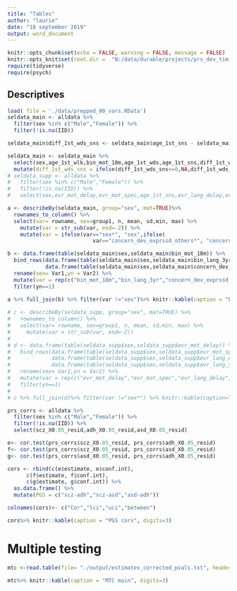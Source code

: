 ---
title: "Tables"
author: "laurie"
date: "18 september 2019"
output: word_document
---

```{r setup, include=FALSE}
knitr::opts_chunk$set(echo = FALSE, warning = FALSE, message = FALSE)
knitr::opts_knit$set(root.dir =  "N:/data/durable/projects/prs_dev_timing")
require(tidyverse)
require(psych)
```

## Descriptives
```{r descriptives}
load( file = './data/prepped_00_vars.RData')
seldata_main <- alldata %>%
  filter(sex %in% c("Male","Female")) %>% 
  filter(!is.na(IID))

seldata_main$diff_1st_wds_sns <- seldata_main$age_1st_sns - seldata_main$age_1st_wds

seldata_main <- seldata_main %>% 
  select(sex,age_1st_wlk,bin_mot_18m,age_1st_wds,age_1st_sns,diff_1st_wds_sns,bin_lang_3yr,concern_dev_exprssd_others) %>%
  mutate(diff_1st_wds_sns = ifelse(diff_1st_wds_sns<=0,NA,diff_1st_wds_sns))%>% droplevels()
# seldata_supp <- alldata %>%
#   filter(sex %in% c("Male","Female")) %>% 
#   filter(!is.na(IID)) %>% 
#   select(sex,evr_mot_delay,evr_mot_spec,age_1st_sns,evr_lang_delay,evr_lang_spec) %>% droplevels()

a <- describeBy(seldata_main, group="sex", mat=TRUE)%>% 
  rownames_to_column() %>% 
  select(var= rowname, sex=group1, n, mean, sd,min, max) %>%
    mutate(var = str_sub(var, end=-2)) %>% 
    mutate(var = ifelse(var=="sex*", "sex",ifelse(
                           var=="concern_dev_exprssd_others*", "concern_dev_exprssd_others",var)))

b <- data.frame(table(seldata_main$sex,seldata_main$bin_mot_18m)) %>% 
  bind_rows(data.frame(table(seldata_main$sex,seldata_main$bin_lang_3yr)),
            data.frame(table(seldata_main$sex,seldata_main$concern_dev_exprssd_others))) %>% 
  rename(sex= Var1,yn = Var2) %>% 
  mutate(var = rep(c("bin_mot_18m","bin_lang_3yr","concern_dev_exprssd_others"), each=4)) %>%
  filter(yn==1)
  
a %>% full_join(b) %>% filter(var !="sex")%>% knitr::kable(caption = "Descriptives main", digits=3)

# c <- describeBy(seldata_supp, group="sex", mat=TRUE) %>% 
#   rownames_to_column() %>% 
#   select(var= rowname, sex=group1, n, mean, sd,min, max) %>%
#     mutate(var = str_sub(var, end=-2))
#   
# d <- data.frame(table(seldata_supp$sex,seldata_supp$evr_mot_delay)) %>% 
#   bind_rows(data.frame(table(seldata_supp$sex,seldata_supp$evr_mot_spec)),
#             data.frame(table(seldata_supp$sex,seldata_supp$evr_lang_delay)),
#             data.frame(table(seldata_supp$sex,seldata_supp$evr_lang_spec))) %>% 
#   rename(sex= Var1,yn = Var2) %>% 
#   mutate(var = rep(c("evr_mot_delay","evr_mot_spec","evr_lang_delay","evr_lang_spec"), each=4)) %>%
#   filter(yn==1)
# 
# c %>% full_join(d)%>% filter(var !="sex*") %>% knitr::kable(caption="Descriptives supp", digits=3)

prs_corrs <- alldata %>%
  filter(sex %in% c("Male","Female")) %>% 
  filter(!is.na(IID)) %>% 
  select(scz_X0.05_resid,adh_X0.05_resid,asd_X0.05_resid)

e<- cor.test(prs_corrs$scz_X0.05_resid, prs_corrs$adh_X0.05_resid)
f<- cor.test(prs_corrs$scz_X0.05_resid, prs_corrs$asd_X0.05_resid)
g<- cor.test(prs_corrs$asd_X0.05_resid, prs_corrs$adh_X0.05_resid)

cors <- rbind(c(e$estimate, e$conf.int),
      c(f$estimate, f$conf.int),
      c(g$estimate, g$conf.int)) %>% 
  as.data.frame() %>% 
  mutate(PGS = c("scz-adh","scz-asd","asd-adh"))

colnames(cors)<- c("Cor","lci","uci","between")

cors%>% knitr::kable(caption = "PGS cors", digits=3)

```


# Multiple testing
```{r mtc}
mtc <-read.table(file= "./output/estimates_corrected_pvals.txt", header=T,sep="\t")

mtc%>% knitr::kable(caption = "MTC main", digits=3)


```
